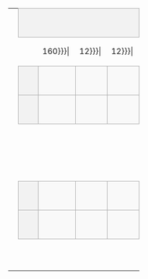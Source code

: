 {| border=0 cellspacing=0 style="font-size: 90%; margin:1em 2em 1em 1em;"
| &nbsp;
| colspan="8" style="text-align:center;border:1px solid #aaa;background-color:#f2f2f2;" |{{{RD1|'''準決賽'''}}}
| &nbsp;
| &nbsp;
| colspan="8" style="text-align:center;border:1px solid #aaa;background-color:#f2f2f2;" |{{{RD2|'''決賽'''}}}

|-
| width=1|&nbsp;
| width=25 height=7|&nbsp;
| width={{{team-width|160}}}|&nbsp;
| width={{{score-width|12}}}|&nbsp;
| width={{{score-width|12}}}|&nbsp;
| width={{{score-width|12}}}|&nbsp;
| width={{{score-width|12}}}|&nbsp;
| width={{{score-width|12}}}|&nbsp;
| width={{{score-width|12}}}|&nbsp;
| width=12|&nbsp;
| width=12|&nbsp;
| width=25 height=7|&nbsp;
| width={{{team-width|160}}}|&nbsp;
| width={{{score-width|12}}}|&nbsp;
| width={{{score-width|12}}}|&nbsp;
| width={{{score-width|12}}}|&nbsp;
| width={{{score-width|12}}}|&nbsp;
| width={{{score-width|12}}}|&nbsp;
| width={{{score-width|12}}}|&nbsp;

|-
| &nbsp;
| style="text-align:center;background-color:#f2f2f2;border:1px solid #aaa;"| {{{RD1-seed01|&nbsp;}}}
| style="border:1px solid #aaa; border-bottom:0px;background-color:#f9f9f9;"| &nbsp;{{{RD1-team01|&nbsp;}}}
| style="text-align:center;border-width: 1px 1px 0px 0px; border-style:solid; border-color:#aaa #aaa #aaa #aaa;background-color:#f9f9f9;" |{{{RD1-score01-1|&nbsp;}}}
| style="text-align:center;border-width: 1px 1px 0px 0px; border-style:solid; border-color:#aaa #aaa #aaa #aaa;background-color:#f9f9f9;" |{{{RD1-score01-2|&nbsp;}}}
| style="text-align:center;border-width: 1px 1px 0px 0px; border-style:solid; border-color:#aaa #aaa #aaa #aaa;background-color:#f9f9f9;" |{{{RD1-score01-3|&nbsp;}}}
| style="text-align:center;border-width: 1px 1px 0px 0px; border-style:solid; border-color:#aaa #aaa #aaa #aaa;background-color:#f9f9f9;" |{{{RD1-score01-4|&nbsp;}}}
| style="text-align:center;border-width: 1px 1px 0px 0px; border-style:solid; border-color:#aaa #aaa #aaa #aaa;background-color:#f9f9f9;" |{{{RD1-score01-5|&nbsp;}}}
| style="text-align:center;border-width: 1px 1px 0px 0px; border-style:solid; border-color:#aaa #aaa #aaa #aaa;background-color:#f9f9f9;" |{{{RD1-score01-6|&nbsp;}}}
| style="border-width:0 0 2px 0; border-style:solid;border-color:black;"|&nbsp;

|-
| &nbsp;
| style="text-align:center;background-color:#f2f2f2;border:1px solid #aaa;"| {{{RD1-seed02|&nbsp;}}}
| style="border:1px solid #aaa;background-color:#f9f9f9;" | &nbsp;{{{RD1-team02|&nbsp;}}}
| style="text-align:center;border-width: 1px 1px 1px 0px; border-style:solid; border-color:#aaa #aaa #aaa #aaa;background-color:#f9f9f9;" |{{{RD1-score02-1|&nbsp;}}}
| style="text-align:center;border-width: 1px 1px 1px 0px; border-style:solid; border-color:#aaa #aaa #aaa #aaa;background-color:#f9f9f9;" |{{{RD1-score02-2|&nbsp;}}}
| style="text-align:center;border-width: 1px 1px 1px 0px; border-style:solid; border-color:#aaa #aaa #aaa #aaa;background-color:#f9f9f9;" |{{{RD1-score02-3|&nbsp;}}}
| style="text-align:center;border-width: 1px 1px 1px 0px; border-style:solid; border-color:#aaa #aaa #aaa #aaa;background-color:#f9f9f9;" |{{{RD1-score02-4|&nbsp;}}}
| style="text-align:center;border-width: 1px 1px 1px 0px; border-style:solid; border-color:#aaa #aaa #aaa #aaa;background-color:#f9f9f9;" |{{{RD1-score02-5|&nbsp;}}}
| style="text-align:center;border-width: 1px 1px 1px 0px; border-style:solid; border-color:#aaa #aaa #aaa #aaa;background-color:#f9f9f9;" |{{{RD1-score02-6|&nbsp;}}}
| style="border-width:2px 2px 0 0; border-style:solid;border-color:black;"|&nbsp;

|-
| colspan="9"| &nbsp;
| style="border-width:0 2px 0 0; border-style:solid;border-color:black;"|&nbsp;
| style="border-width:0 0 2px 0; border-style:solid;border-color:black;"|&nbsp;
| style="text-align:center;background-color:#f2f2f2;border:1px solid #aaa;"| {{{RD2-seed01|&nbsp;}}}
| style="border:1px solid #aaa; border-bottom:0px;background-color:#f9f9f9;"| &nbsp;{{{RD2-team01|&nbsp;}}}
| style="text-align:center;border-width: 1px 1px 0px 0px; border-style:solid; border-color:#aaa #aaa #aaa #aaa;background-color:#f9f9f9;" |{{{RD2-score01-1|&nbsp;}}}
| style="text-align:center;border-width: 1px 1px 0px 0px; border-style:solid; border-color:#aaa #aaa #aaa #aaa;background-color:#f9f9f9;" |{{{RD2-score01-2|&nbsp;}}}
| style="text-align:center;border-width: 1px 1px 0px 0px; border-style:solid; border-color:#aaa #aaa #aaa #aaa;background-color:#f9f9f9;" |{{{RD2-score01-3|&nbsp;}}}
| style="text-align:center;border-width: 1px 1px 0px 0px; border-style:solid; border-color:#aaa #aaa #aaa #aaa;background-color:#f9f9f9;" |{{{RD2-score01-4|&nbsp;}}}
| style="text-align:center;border-width: 1px 1px 0px 0px; border-style:solid; border-color:#aaa #aaa #aaa #aaa;background-color:#f9f9f9;" |{{{RD2-score01-5|&nbsp;}}}
| style="text-align:center;border-width: 1px 1px 0px 0px; border-style:solid; border-color:#aaa #aaa #aaa #aaa;background-color:#f9f9f9;" |{{{RD2-score01-6|&nbsp;}}}

|-
| colspan="9"| &nbsp;
| style="border-width:0 2px 0 0; border-style:solid;border-color:black;"|&nbsp;
| style="border-width:2px 0 0 0; border-style:solid;border-color:black;"|&nbsp;
| style="text-align:center;background-color:#f2f2f2;border:1px solid #aaa;"| {{{RD2-seed02|&nbsp;}}}
| style="border:1px solid #aaa;background-color:#f9f9f9;" | &nbsp;{{{RD2-team02|&nbsp;}}}
| style="text-align:center;border-width: 1px 1px 1px 0px; border-style:solid; border-color:#aaa #aaa #aaa #aaa;background-color:#f9f9f9;" |{{{RD2-score02-1|&nbsp;}}}
| style="text-align:center;border-width: 1px 1px 1px 0px; border-style:solid; border-color:#aaa #aaa #aaa #aaa;background-color:#f9f9f9;" |{{{RD2-score02-2|&nbsp;}}}
| style="text-align:center;border-width: 1px 1px 1px 0px; border-style:solid; border-color:#aaa #aaa #aaa #aaa;background-color:#f9f9f9;" |{{{RD2-score02-3|&nbsp;}}}
| style="text-align:center;border-width: 1px 1px 1px 0px; border-style:solid; border-color:#aaa #aaa #aaa #aaa;background-color:#f9f9f9;" |{{{RD2-score02-4|&nbsp;}}}
| style="text-align:center;border-width: 1px 1px 1px 0px; border-style:solid; border-color:#aaa #aaa #aaa #aaa;background-color:#f9f9f9;" |{{{RD2-score02-5|&nbsp;}}}
| style="text-align:center;border-width: 1px 1px 1px 0px; border-style:solid; border-color:#aaa #aaa #aaa #aaa;background-color:#f9f9f9;" |{{{RD2-score02-6|&nbsp;}}}

|-
| &nbsp;
| style="text-align:center;background-color:#f2f2f2;border:1px solid #aaa;"| {{{RD1-seed03|&nbsp;}}}
| style="border:1px solid #aaa; border-bottom:0px;background-color:#f9f9f9;"| &nbsp;{{{RD1-team03|&nbsp;}}}
| style="text-align:center;border-width: 1px 1px 0px 0px; border-style:solid; border-color:#aaa #aaa #aaa #aaa;background-color:#f9f9f9;" |{{{RD1-score03-1|&nbsp;}}}
| style="text-align:center;border-width: 1px 1px 0px 0px; border-style:solid; border-color:#aaa #aaa #aaa #aaa;background-color:#f9f9f9;" |{{{RD1-score03-2|&nbsp;}}}
| style="text-align:center;border-width: 1px 1px 0px 0px; border-style:solid; border-color:#aaa #aaa #aaa #aaa;background-color:#f9f9f9;" |{{{RD1-score03-3|&nbsp;}}}
| style="text-align:center;border-width: 1px 1px 0px 0px; border-style:solid; border-color:#aaa #aaa #aaa #aaa;background-color:#f9f9f9;" |{{{RD1-score03-4|&nbsp;}}}
| style="text-align:center;border-width: 1px 1px 0px 0px; border-style:solid; border-color:#aaa #aaa #aaa #aaa;background-color:#f9f9f9;" |{{{RD1-score03-5|&nbsp;}}}
| style="text-align:center;border-width: 1px 1px 0px 0px; border-style:solid; border-color:#aaa #aaa #aaa #aaa;background-color:#f9f9f9;" |{{{RD1-score03-6|&nbsp;}}}
| style="border-width:0 2px 2px 0; border-style:solid;border-color:black;"|&nbsp;

|-
| &nbsp;
| style="text-align:center;background-color:#f2f2f2;border:1px solid #aaa;"| {{{RD1-seed04|&nbsp;}}}
| style="border:1px solid #aaa;background-color:#f9f9f9;" | &nbsp;{{{RD1-team04|&nbsp;}}}
| style="text-align:center;border-width: 1px 1px 1px 0px; border-style:solid; border-color:#aaa #aaa #aaa #aaa;background-color:#f9f9f9;" |{{{RD1-score04-1|&nbsp;}}}
| style="text-align:center;border-width: 1px 1px 1px 0px; border-style:solid; border-color:#aaa #aaa #aaa #aaa;background-color:#f9f9f9;" |{{{RD1-score04-2|&nbsp;}}}
| style="text-align:center;border-width: 1px 1px 1px 0px; border-style:solid; border-color:#aaa #aaa #aaa #aaa;background-color:#f9f9f9;" |{{{RD1-score04-3|&nbsp;}}}
| style="text-align:center;border-width: 1px 1px 1px 0px; border-style:solid; border-color:#aaa #aaa #aaa #aaa;background-color:#f9f9f9;" |{{{RD1-score04-4|&nbsp;}}}
| style="text-align:center;border-width: 1px 1px 1px 0px; border-style:solid; border-color:#aaa #aaa #aaa #aaa;background-color:#f9f9f9;" |{{{RD1-score04-5|&nbsp;}}}
| style="text-align:center;border-width: 1px 1px 1px 0px; border-style:solid; border-color:#aaa #aaa #aaa #aaa;background-color:#f9f9f9;" |{{{RD1-score04-6|&nbsp;}}}
| style="border-width:2px 0 0 0; border-style:solid;border-color:black;"|&nbsp;
|
| colspan="8" style="text-align:center;border:1px solid #aaa;background-color:#f2f2f2;" |{{{RD3|'''季軍賽'''}}}

|-
| colspan=11|
| style="text-align:center;background-color:#f2f2f2;border:1px solid #aaa;"| {{{RD3-seed01|&nbsp;}}}
| style="border:1px solid #aaa; border-bottom:0px;background-color:#f9f9f9;"| &nbsp;{{{RD3-team01|&nbsp;}}}
| style="text-align:center;border-width: 1px 1px 0px 0px; border-style:solid; border-color:#aaa #aaa #aaa #aaa;background-color:#f9f9f9;" |{{{RD3-score01-1|&nbsp;}}}
| style="text-align:center;border-width: 1px 1px 0px 0px; border-style:solid; border-color:#aaa #aaa #aaa #aaa;background-color:#f9f9f9;" |{{{RD3-score01-2|&nbsp;}}}
| style="text-align:center;border-width: 1px 1px 0px 0px; border-style:solid; border-color:#aaa #aaa #aaa #aaa;background-color:#f9f9f9;" |{{{RD3-score01-3|&nbsp;}}}
| style="text-align:center;border-width: 1px 1px 0px 0px; border-style:solid; border-color:#aaa #aaa #aaa #aaa;background-color:#f9f9f9;" |{{{RD3-score01-4|&nbsp;}}}
| style="text-align:center;border-width: 1px 1px 0px 0px; border-style:solid; border-color:#aaa #aaa #aaa #aaa;background-color:#f9f9f9;" |{{{RD3-score01-5|&nbsp;}}}
| style="text-align:center;border-width: 1px 1px 0px 0px; border-style:solid; border-color:#aaa #aaa #aaa #aaa;background-color:#f9f9f9;" |{{{RD3-score01-6|&nbsp;}}}

|-
| &nbsp;
| colspan=10|
| style="text-align:center;background-color:#f2f2f2;border:1px solid #aaa;"| {{{RD3-seed02|&nbsp;}}}
| style="border:1px solid #aaa;background-color:#f9f9f9;" | &nbsp;{{{RD3-team02|&nbsp;}}}
| style="text-align:center;border-width: 1px 1px 1px 0px; border-style:solid; border-color:#aaa #aaa #aaa #aaa;background-color:#f9f9f9;" |{{{RD3-score02-1|&nbsp;}}}
| style="text-align:center;border-width: 1px 1px 1px 0px; border-style:solid; border-color:#aaa #aaa #aaa #aaa;background-color:#f9f9f9;" |{{{RD3-score02-2|&nbsp;}}}
| style="text-align:center;border-width: 1px 1px 1px 0px; border-style:solid; border-color:#aaa #aaa #aaa #aaa;background-color:#f9f9f9;" |{{{RD3-score02-3|&nbsp;}}}
| style="text-align:center;border-width: 1px 1px 1px 0px; border-style:solid; border-color:#aaa #aaa #aaa #aaa;background-color:#f9f9f9;" |{{{RD3-score02-4|&nbsp;}}}
| style="text-align:center;border-width: 1px 1px 1px 0px; border-style:solid; border-color:#aaa #aaa #aaa #aaa;background-color:#f9f9f9;" |{{{RD3-score02-5|&nbsp;}}}
| style="text-align:center;border-width: 1px 1px 1px 0px; border-style:solid; border-color:#aaa #aaa #aaa #aaa;background-color:#f9f9f9;" |{{{RD3-score02-6|&nbsp;}}}
|}
<noinclude>
{{documentation}}
<!-- Add categories and interwikis to the /doc subpage, not here! -->
</noinclude>